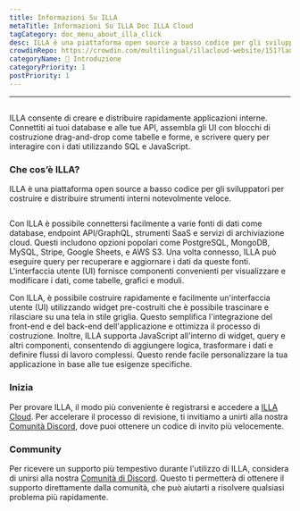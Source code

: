 ```yaml
---
title: Informazioni Su ILLA
metaTitle: Informazioni Su ILLA Doc ILLA Cloud
tagCategory: doc_menu_about_illa_click
desc: ILLA è una piattaforma open source a basso codice per gli sviluppatori per costruire e distribuire strumenti interni notevolmente veloce.
crowdinRepo: https://crowdin.com/multilingual/illacloud-website/151?languages=it&filter=basic&value=0
categoryName: 👋 Introduzione
categoryPriority: 1
postPriority: 1
---
```


* * *

## <h2 hidden>Informazioni sull'ILLA</h2>

ILLA consente di creare e distribuire rapidamente applicazioni interne. Connettiti ai tuoi database e alle tue API, assembla gli UI con blocchi di costruzione drag-and-drop come tabelle e forme, e scrivere query per interagire con i dati utilizzando SQL e JavaScript.

### Che cos’è ILLA?

ILLA è una piattaforma open source a basso codice per gli sviluppatori per costruire e distribuire strumenti interni notevolmente veloce.

<img
  src='https://cdn.illacloud.com/official-website/img/docs/introduction/about-illa-cloud.png'
  alt=""
/>

Con ILLA è possibile connettersi facilmente a varie fonti di dati come database, endpoint API/GraphQL, strumenti SaaS e servizi di archiviazione cloud. Questi includono opzioni popolari come PostgreSQL, MongoDB, MySQL, Stripe, Google Sheets, e AWS S3. Una volta connesso, ILLA può eseguire query per recuperare e aggiornare i dati da queste fonti. L'interfaccia utente (UI) fornisce componenti convenienti per visualizzare e modificare i dati, come tabelle, grafici e moduli.

Con ILLA, è possibile costruire rapidamente e facilmente un'interfaccia utente (UI) utilizzando widget pre-costruiti che è possibile trascinare e rilasciare su una tela in stile griglia. Questo semplifica l'integrazione del front-end e del back-end dell'applicazione e ottimizza il processo di costruzione. Inoltre, ILLA supporta JavaScript all'interno di widget, query e altri componenti, consentendo di aggiungere logica, trasformare i dati e definire flussi di lavoro complessi. Questo rende facile personalizzare la tua applicazione in base alle tue esigenze specifiche.

### Inizia

Per provare ILLA, il modo più conveniente è registrarsi e accedere a [ILLA Cloud](https://cloud.illacloud.com/). 
Per accelerare il processo di revisione, ti invitiamo a unirti alla nostra [Comunità Discord](https://discord.gg/illacloud), dove puoi ottenere un codice di invito più velocemente.

### Community

Per ricevere un supporto più tempestivo durante l'utilizzo di ILLA, considera di unirsi alla nostra [Comunità di Discord](https://discord.gg/illacloud). Questo ti permetterà di ottenere il supporto direttamente dalla comunità, che può aiutarti a risolvere qualsiasi problema più rapidamente. 

